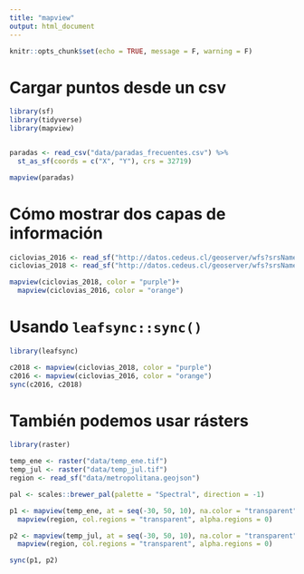 ```yaml
---
title: "mapview"
output: html_document
---
```


```r
knitr::opts_chunk$set(echo = TRUE, message = F, warning = F)
```

# Cargar puntos desde un csv

```r
library(sf)
library(tidyverse)
library(mapview)


paradas <- read_csv("data/paradas_frecuentes.csv") %>% 
  st_as_sf(coords = c("X", "Y"), crs = 32719)

mapview(paradas)
```

# Cómo mostrar dos capas de información

```r

ciclovias_2016 <- read_sf("http://datos.cedeus.cl/geoserver/wfs?srsName=EPSG%3A4326&typename=geonode%3Aciclovias_existentes_09_16&outputFormat=json&version=1.0.0&service=WFS&request=GetFeature")
ciclovias_2018 <- read_sf("http://datos.cedeus.cl/geoserver/wfs?srsName=EPSG%3A4326&typename=geonode%3Aciclovias_sendasmultiproposito_existentes_rms_2019_gorerms&outputFormat=json&version=1.0.0&service=WFS&request=GetFeature")

mapview(ciclovias_2018, color = "purple")+
  mapview(ciclovias_2016, color = "orange")
```

# Usando `leafsync::sync()`

```r
library(leafsync)

c2018 <- mapview(ciclovias_2018, color = "purple")
c2016 <- mapview(ciclovias_2016, color = "orange")
sync(c2016, c2018)
```

# También podemos usar rásters

```r
library(raster)

temp_ene <- raster("data/temp_ene.tif")
temp_jul <- raster("data/temp_jul.tif")
region <- read_sf("data/metropolitana.geojson")

pal <- scales::brewer_pal(palette = "Spectral", direction = -1)

p1 <- mapview(temp_ene, at = seq(-30, 50, 10), na.color = "transparent", col.regions = pal(5))+
  mapview(region, col.regions = "transparent", alpha.regions = 0)

p2 <- mapview(temp_jul, at = seq(-30, 50, 10), na.color = "transparent", col.regions = pal(5))+
  mapview(region, col.regions = "transparent", alpha.regions = 0)

sync(p1, p2)


```


